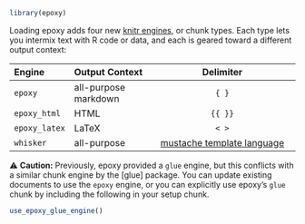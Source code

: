 ```r
library(epoxy)
```

Loading epoxy adds four new [knitr engines][knitr-engines], or chunk types.
Each type lets you intermix text with R code or data,
and each is geared toward a different output context:

| Engine        | Output Context       |               Delimiter               |
| :------------ | :------------------- | :-----------------------------------: |
| `epoxy`       | all-purpose markdown |                 `{ }`                 |
| `epoxy_html`  | HTML                 |                `{{ }}`                |
| `epoxy_latex` | LaTeX                |                 `< >`                 |
| `whisker`     | all-purpose          | [mustache template language][whisker] |

⚠️ **Caution:** Previously, epoxy provided a `glue` engine,
but this conflicts with a similar chunk engine by the [glue] package.
You can update existing documents to use the `epoxy` engine,
or you can explicitly use epoxy's `glue` chunk
by including the following in your setup chunk.

```r
use_epoxy_glue_engine()
```

[whisker]: https://mustache.github.io/
[knitr-engines]: https://bookdown.org/yihui/rmarkdown/language-engines.html
